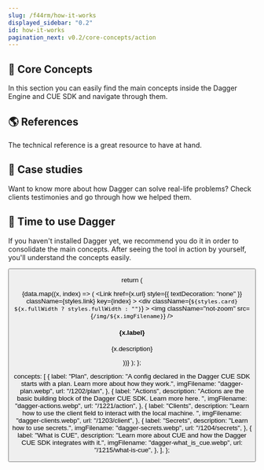 ```yaml
---
slug: /f44rm/how-it-works
displayed_sidebar: "0.2"
id: how-it-works
pagination_next: v0.2/core-concepts/action
---
```



## 💎 Core Concepts

In this section you can easily find the main concepts inside the Dagger Engine and CUE SDK and navigate through them.

<CardGrid data={data.concepts} />

## 🌎 References

The technical reference is a great resource to have at hand.

<LinkCTA
  label="Core Actions Reference"
  url="/1222/core-actions-reference"
  textDecoration="false"
/>
<LinkCTA
  label="Dagger CUE SDK Types Reference"
  url="/1234/dagger-types-reference"
  textDecoration="false"
/>

## 🎤 Case studies

Want to know more about how Dagger can solve real-life problems? Check clients testimonies and go through how we helped them.

<LinkCTA
  label="Particubes: Go on Docker Swarm"
  url="/1211/go-docker-swarm"
  textDecoration="false"
/>

## 🚀 Time to use Dagger

If you haven't installed Dagger yet, we recommend you do it in order to consolidate the main concepts. After seeing the tool in action by yourself, you'll understand the concepts easily.

<Button label="Get Started" docPath="install" />

  return (
    <div className={styles.cardGrid}>
      {data.map((x, index) => (
        <Link
          href={x.url}
          style={{ textDecoration: "none" }}
          className={styles.link}
          key={index}
        >
          <div
            className={`${styles.card} ${x.fullWidth ? styles.fullWidth : ""}`}
          >
            <img className="not-zoom" src={`/img/${x.imgFilename}`} />
            <div className={styles.description}>
              <h4>{x.label}</h4>
              <p>{x.description}</p>
            </div>
          </div>
        </Link>
      ))}
    </div>
  );
};

  concepts: [
    {
      label: "Plan",
      description:
        "A config declared in the Dagger CUE SDK starts with a plan. Learn more about how they work.",
      imgFilename: "dagger-plan.webp",
      url: "/1202/plan",
    },
    {
      label: "Actions",
      description:
        "Actions are the basic building block of the Dagger CUE SDK. Learn more here. ",
      imgFilename: "dagger-actions.webp",
      url: "/1221/action",
    },
    {
      label: "Clients",
      description:
        "Learn how to use the client field to interact with the local machine. ",
      imgFilename: "dagger-clients.webp",
      url: "/1203/client",
    },
    {
      label: "Secrets",
      description:
        "Learn how to use secrets.",
      imgFilename: "dagger-secrets.webp",
      url: "/1204/secrets",
    },
    {
      label: "What is CUE",
      description: "Learn more about CUE and how the Dagger CUE SDK integrates with it.",
      imgFilename: "dagger-what_is_cue.webp",
      url: "/1215/what-is-cue",
    },
  ],
};
